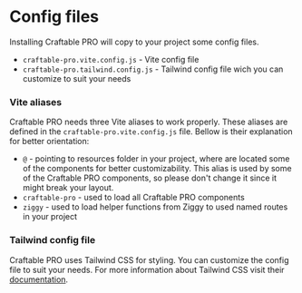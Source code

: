 # Config files

Installing Craftable PRO will copy to your project some config files.
-   `craftable-pro.vite.config.js` - Vite config file
-   `craftable-pro.tailwind.config.js` - Tailwind config file wich you can customize to suit your needs


### Vite aliases

Craftable PRO needs three Vite aliases to work properly. These aliases are defined in the `craftable-pro.vite.config.js` file. Bellow is their explanation for better orientation:

-   `@` - pointing to resources folder in your project, where are located some of the components for better customizability. This alias is used by some of the Craftable PRO components, so please don't change it since it might break your layout.
-   `craftable-pro` - used to load all Craftable PRO components
-   `ziggy` - used to load helper functions from Ziggy to used named routes in your project

### Tailwind config file

Craftable PRO uses Tailwind CSS for styling. You can customize the config file to suit your needs. For more information about Tailwind CSS visit their [documentation](https://tailwindcss.com/docs/configuration).
